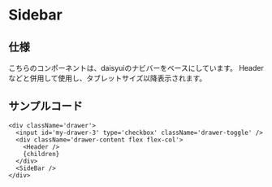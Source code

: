 

# Sidebar

## 仕様

こちらのコンポーネントは、daisyuiのナビバーをベースにしています。
Headerなどと併用して使用し、タブレットサイズ以降表示されます。

## サンプルコード

```tsx
<div className='drawer'>
  <input id='my-drawer-3' type='checkbox' className='drawer-toggle' />
  <div className='drawer-content flex flex-col'>
    <Header />
    {children}
  </div>
  <SideBar />
</div>
```

<Meta of={Sidebar} />

